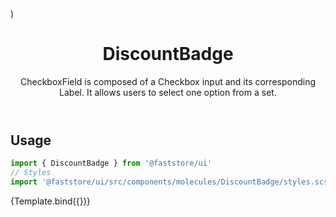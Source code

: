 

<Meta title="Molecules/DiscountBadge" component={DiscountBadge} argTypes={{}} />

  <DiscountBadge id="checkbox-field" listPrice={65} spotPrice={40} />
)

<header>

# DiscountBadge

CheckboxField is composed of a Checkbox input and its corresponding Label. It allows users to select one option from a set.

</header>

## Usage

```jsx
import { DiscountBadge } from '@faststore/ui'
// Styles
import '@faststore/ui/src/components/molecules/DiscountBadge/styles.scss'
```

<Canvas>
  <Story
    name="default"
    args={{
      id: 'discount-badge-default',
    }}
  >
    {Template.bind({})}
  </Story>
</Canvas>

<ArgsTable story="default" />
